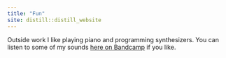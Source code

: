 ```yaml
---
title: "Fun"
site: distill::distill_website
---
```


Outside work I like playing piano and programming synthesizers. You can listen to some of my sounds [here on Bandcamp](https://tbarry1.bandcamp.com/music) if you like.